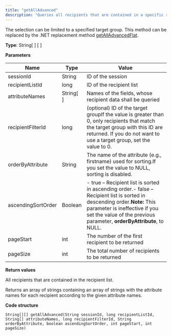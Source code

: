 ```yaml
---
title: "getAllAdvanced"
description: "Queries all recipients that are contained in a specific recipient list in Optimizely  Campaign."
---
```


The selection can be limited to a specified target group. This method can be replaced by the .NET replacement method [getAllAdvancedFlat](/optimizely-campaign/docs/getalladvancedflat).

**Type**: String\[ \] \[ \]

**Parameters**

| Name               | Type        | Value                                                                                                                                                                                                                                |
| ------------------ | ----------- | ------------------------------------------------------------------------------------------------------------------------------------------------------------------------------------------------------------------------------------ |
| sessionId          | String      | ID of the session                                                                                                                                                                                                                    |
| recipientListId    | long        | ID of the recipient list                                                                                                                                                                                                             |
| attributeNames     | String\[ \] | Names of the fields, whose recipient data shall be queried                                                                                                                                                                           |
| recipientFilterId  | long        | (optional) ID of the target groupIf the value is greater than 0, only recipients that match the target group with this ID are returned. If you do not want to use a target group, set the value to 0.                                |
| orderByAttribute   | String      | The name of the attribute (e.g., firstname) used for sorting.If you set the value to NULL, sorting is disabled.                                                                                                                      |
| ascendingSortOrder | Boolean     | \- true – Recipient list is sorted in ascending order.\- false – Recipient list is sorted in descending order.**Note:** This parameter is ineffective if you set the value of the previous parameter, **orderByAttribute**, to NULL. |
| pageStart          | int         | The number of the first recipient to be returned                                                                                                                                                                                     |
| pageSize           | int         | The total number of recipients to be returned                                                                                                                                                                                        |

**Return values**

All recipients that are contained in the recipient list.

Returns an array of strings containing an array of strings with the attribute names for each recipient according to the given attribute names.

**Code structure**

`String[][] getAllAdvanced(String sessionId, long recipientListId, String[] attributeNames, long recipientFilterId, String orderByAttribute, boolean ascendingSortOrder, int pageStart, int pageSize)
`